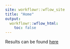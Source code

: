 ```yaml
---
site: workflowr::wflow_site
title: "Home"
output:
  workflowr::wflow_html:
    toc: false
---
```


Results can be found [here](results.html)
